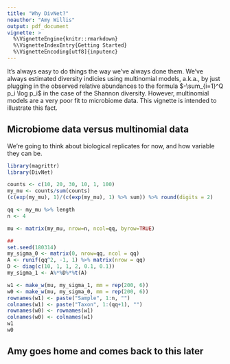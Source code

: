 ```yaml
---
title: "Why DivNet?"
noauthor: "Amy Willis"
output: pdf_document
vignette: >
  %\VignetteEngine{knitr::rmarkdown}
  %\VignetteIndexEntry{Getting Started}
  %\VignetteEncoding[utf8]{inputenc}
---
```

  
It's always easy to do things the way we've always done them. We've always estimated diversity indicies using multinomial models, a.k.a., by just plugging in the observed relative abundances to the formula
$-\sum_{i=1}^Q p_i \log p_i$
in the case of the Shannon diversity. However, multinomial models are a very poor fit to microbiome data. This vignette is intended to illustrate this fact.
  
## Microbiome data versus multinomial data

We're going to think about biological replicates for now, and how variable they can be. 


```r
library(magrittr)
library(DivNet)

counts <- c(10, 20, 30, 10, 1, 100)
my_mu <- counts/sum(counts)
(c(exp(my_mu), 1)/(c(exp(my_mu), 1) %>% sum)) %>% round(digits = 2)

qq <- my_mu %>% length
n <- 4

mu <- matrix(my_mu, nrow=n, ncol=qq, byrow=TRUE)

## 
set.seed(180314)
my_sigma_0 <- matrix(0, nrow=qq, ncol = qq)
A <- runif(qq^2, -1, 1) %>% matrix(nrow = qq)
D <- diag(c(10, 1, 1, 2, 0.1, 0.1))
my_sigma_1 <- A%*%D%*%t(A)

w1 <- make_w(mu, my_sigma_1, mm = rep(200, 6))
w0 <- make_w(mu, my_sigma_0, mm = rep(200, 6))
rownames(w1) <- paste("Sample", 1:n, "")
colnames(w1) <- paste("Taxon", 1:(qq+1), "")
rownames(w0) <- rownames(w1)
colnames(w0) <- colnames(w1)
w1
w0
```

## Amy goes home and comes back to this later